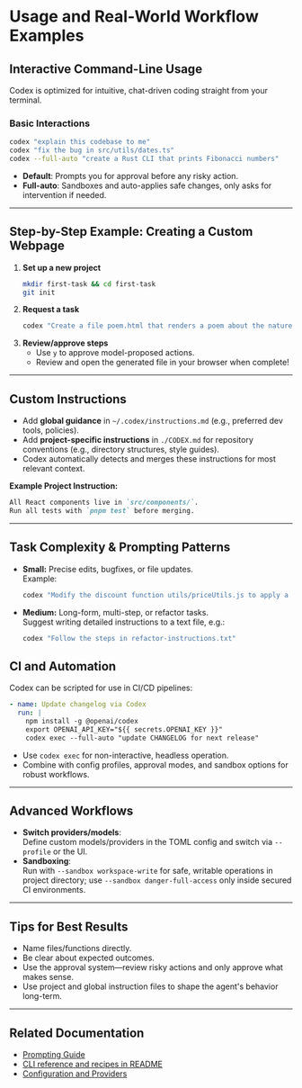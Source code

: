 # Usage and Real-World Workflow Examples

## Interactive Command-Line Usage

Codex is optimized for intuitive, chat-driven coding straight from your terminal.

### Basic Interactions

```sh
codex "explain this codebase to me"
codex "fix the bug in src/utils/dates.ts"
codex --full-auto "create a Rust CLI that prints Fibonacci numbers"
```

- **Default**: Prompts you for approval before any risky action.
- **Full-auto**: Sandboxes and auto-applies safe changes, only asks for intervention if needed.

---

## Step-by-Step Example: Creating a Custom Webpage

1. **Set up a new project**
    ```sh
    mkdir first-task && cd first-task
    git init
    ```
2. **Request a task**
    ```sh
    codex "Create a file poem.html that renders a poem about the nature of intelligence, styled like a picture frame"
    ```
3. **Review/approve steps**
    - Use `y` to approve model-proposed actions.
    - Review and open the generated file in your browser when complete!

---

## Custom Instructions

- Add **global guidance** in `~/.codex/instructions.md` (e.g., preferred dev tools, policies).
- Add **project-specific instructions** in `./CODEX.md` for repository conventions (e.g., directory structures, style guides).
- Codex automatically detects and merges these instructions for most relevant context.

**Example Project Instruction:**
```markdown
All React components live in `src/components/`.
Run all tests with `pnpm test` before merging.
```

---

## Task Complexity & Prompting Patterns

- **Small:** Precise edits, bugfixes, or file updates.  
  Example:  
  ```sh
  codex "Modify the discount function utils/priceUtils.js to apply a 10 percent discount"
  ```
- **Medium:** Long-form, multi-step, or refactor tasks.  
  Suggest writing detailed instructions to a text file, e.g.:
  ```sh
  codex "Follow the steps in refactor-instructions.txt"
  ```

## CI and Automation

Codex can be scripted for use in CI/CD pipelines:

```yaml
- name: Update changelog via Codex
  run: |
    npm install -g @openai/codex
    export OPENAI_API_KEY="${{ secrets.OPENAI_KEY }}"
    codex exec --full-auto "update CHANGELOG for next release"
```
- Use `codex exec` for non-interactive, headless operation.
- Combine with config profiles, approval modes, and sandbox options for robust workflows.

---

## Advanced Workflows

- **Switch providers/models**:  
  Define custom models/providers in the TOML config and switch via `--profile` or the UI.
- **Sandboxing**:  
  Run with `--sandbox workspace-write` for safe, writable operations in project directory; use `--sandbox danger-full-access` only inside secured CI environments.

---

## Tips for Best Results

- Name files/functions directly.
- Be clear about expected outcomes.
- Use the approval system—review risky actions and only approve what makes sense.
- Use project and global instruction files to shape the agent's behavior long-term.

---

## Related Documentation

- [Prompting Guide](../codex-cli/examples/prompting_guide.md)
- [CLI reference and recipes in README](../README.md)
- [Configuration and Providers](../codex-rs/config.md)
